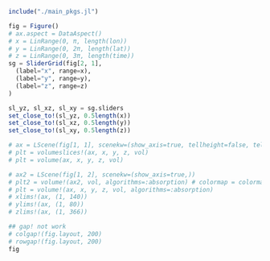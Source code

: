 ```julia
include("./main_pkgs.jl")

```


```julia
fig = Figure()
# ax.aspect = DataAspect()
# x = LinRange(0, π, length(lon))
# y = LinRange(0, 2π, length(lat))
# z = LinRange(0, 3π, length(time))
sg = SliderGrid(fig[2, 1],
  (label="x", range=x),
  (label="y", range=y),
  (label="z", range=z)
)

sl_yz, sl_xz, sl_xy = sg.sliders
set_close_to!(sl_yz, 0.5length(x))
set_close_to!(sl_xz, 0.5length(y))
set_close_to!(sl_xy, 0.5length(z))

# ax = LScene(fig[1, 1], scenekw=(show_axis=true, tellheight=false, tellwidth=false))
# plt = volumeslices!(ax, x, y, z, vol)
# plt = volume(ax, x, y, z, vol)

# ax2 = LScene(fig[1, 2], scenekw=(show_axis=true,))
# plt2 = volume!(ax2, vol, algorithms=:absorption) # colormap = colormap, 
# plt = volume!(ax, x, y, z, vol, algorithms=:absorption)
# xlims!(ax, (1, 140))
# ylims!(ax, (1, 80))
# zlims!(ax, (1, 366))

## gap! not work
# colgap!(fig.layout, 200)
# rowgap!(fig.layout, 200)
fig
```
